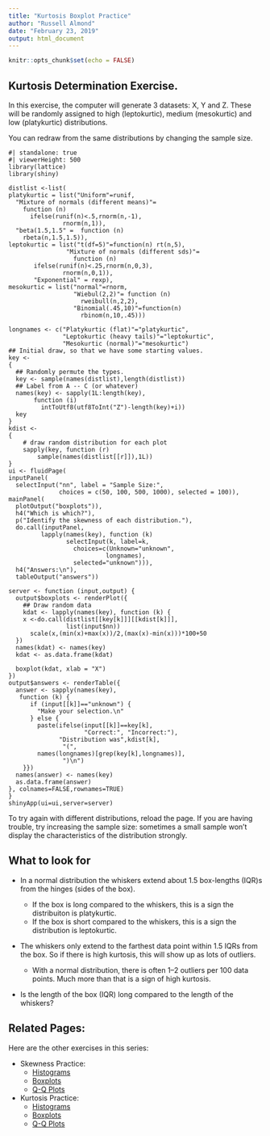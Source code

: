 ```yaml
---
title: "Kurtosis Boxplot Practice"
author: "Russell Almond"
date: "February 23, 2019"
output: html_document
---
```


```r
knitr::opts_chunk$set(echo = FALSE)
```

## Kurtosis Determination Exercise.

In this exercise, the computer will generate 3 datasets:  X, Y and Z.  These will be randomly assigned to high (leptokurtic), medium (mesokurtic) and low (platykurtic) distributions.

You can redraw from the same distributions by changing the sample size.
```shinylive-r
#| standalone: true
#| viewerHeight: 500
library(lattice)
library(shiny)

distlist <-list(
platykurtic = list("Uniform"=runif,
  "Mixture of normals (different means)"=
    function (n)
      ifelse(runif(n)<.5,rnorm(n,-1),
               rnorm(n,1)),
  "beta(1.5,1.5" =  function (n)
    rbeta(n,1.5,1.5)),
leptokurtic = list("t(df=5)"=function(n) rt(n,5),
                "Mixture of normals (different sds)"=
                  function (n)
       ifelse(runif(n)<.25,rnorm(n,0,3),
               rnorm(n,0,1)),
       "Exponential" = rexp),
mesokurtic = list("normal"=rnorm, 
                  "Wiebul(2,2)"= function (n)
                    rweibull(n,2,2),
                  "Binomial(.45,10)"=function(n)
                    rbinom(n,10,.45)))

longnames <- c("Platykurtic (flat)"="platykurtic",
               "Leptokurtic (heavy tails)"="leptokurtic",
               "Mesokurtic (normal)"="mesokurtic")
## Initial draw, so that we have some starting values.
key <- 
{
  ## Randomly permute the types.  
  key <- sample(names(distlist),length(distlist))
  ## Label from A -- C (or whatever)  
  names(key) <- sapply(1L:length(key),
       function (i)
         intToUtf8(utf8ToInt("Z")-length(key)+i))
  key
}
kdist <- 
{
    # draw random distribution for each plot
    sapply(key, function (r)  
        sample(names(distlist[[r]]),1L))
}
ui <- fluidPage(
inputPanel(
  selectInput("nn", label = "Sample Size:",
              choices = c(50, 100, 500, 1000), selected = 100)),
mainPanel(
  plotOutput("boxplots")),
  h4("Which is which?"),
  p("Identify the skewness of each distribution."),
  do.call(inputPanel,
         lapply(names(key), function (k)
                selectInput(k, label=k,
                  choices=c(Unknown="unknown", 
                           longnames),
                  selected="unknown"))),
  h4("Answers:\n"),
  tableOutput("answers"))

server <- function (input,output) {
  output$boxplots <- renderPlot({
    ## Draw random data 
    kdat <- lapply(names(key), function (k) {
    x <-do.call(distlist[[key[k]]][[kdist[k]]],
                list(input$nn))
      scale(x,(min(x)+max(x))/2,(max(x)-min(x)))*100+50
  })
  names(kdat) <- names(key)
  kdat <- as.data.frame(kdat)
  
  boxplot(kdat, xlab = "X")
})
output$answers <- renderTable({
  answer <- sapply(names(key),
   function (k) {
      if (input[[k]]=="unknown") {
        "Make your selection.\n"
      } else {
        paste(ifelse(input[[k]]==key[k],
                     "Correct:", "Incorrect:"),
              "Distribution was",kdist[k],
               "(",
        names(longnames)[grep(key[k],longnames)],
               ")\n")
    }})
  names(answer) <- names(key)
  as.data.frame(answer)
}, colnames=FALSE,rownames=TRUE)
}
shinyApp(ui=ui,server=server)
```

To try again with different distributions, reload the page.  If you are having trouble, try increasing the sample size:  sometimes a small sample won't display the characteristics of the distribution strongly.

## What to look for

* In a normal distribution the whiskers extend about 1.5 box-lengths (IQR)s from the hinges (sides of the box).  

    - If the box is long compared to the whiskers, this is a sign the distribuiton is platykurtic.
    + If the box is short compared to the whiskers, this is a sign the distribution is leptokurtic.
    
* The whiskers only extend to the farthest data point within 1.5 IQRs from the box.  So if there is high kurtosis, this will show up as lots of outliers.  

   + With a normal distribution, there is often 1--2 outliers per 100 data points.  Much more than that is a sign of high kurtosis.
    
  
  

* Is the length of the box (IQR) long compared to the length of the whiskers?

## Related Pages:

Here are the other exercises in this series:

* Skewness Practice:
   + [Histograms](SkewnessPractice.qmd)
   + [Boxplots](SkewnessBoxplot.qmd)
   + [Q-Q Plots](SkewnessQQ.qmd)

* Kurtosis Practice:
   + [Histograms](KurtosisPractice.qmd)
   + [Boxplots](KurtosisBoxplots.qmd)
   + [Q-Q Plots](KurtosisQQ.qmd)





